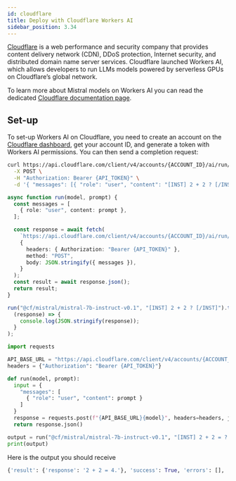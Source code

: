 ```yaml
---
id: cloudflare
title: Deploy with Cloudflare Workers AI
sidebar_position: 3.34
---
```



[Cloudflare](https://www.cloudflare.com/en-gb/) is a web performance and security company that provides content delivery network (CDN), DDoS protection, Internet security, and distributed domain name server services. Cloudflare launched Workers AI, which allows developers to run LLMs models powered by serverless GPUs on Cloudflare’s global network.

To learn more about Mistral models on Workers AI you can read the dedicated [Cloudflare documentation page](https://developers.cloudflare.com/workers-ai/models/mistral-7b-instruct-v0.1/).

## Set-up

To set-up Workers AI on Cloudflare, you need to create an account on the [Cloudflare dashboard](https://dash.cloudflare.com/), get your account ID, and generate a token with Workers AI permissions. You can then send a completion request:

<Tabs>
  <TabItem value="cloudflare-curl" label="curl" default>
  
  ```bash
  curl https://api.cloudflare.com/client/v4/accounts/{ACCOUNT_ID}/ai/run/@cf/mistral/mistral-7b-instruct-v0.1 \
    -X POST \
    -H "Authorization: Bearer {API_TOKEN}" \
    -d '{ "messages": [{ "role": "user", "content": "[INST] 2 + 2 ? [/INST]" }]}'
  ```
  </TabItem>
  <TabItem value="cloudflare-node" label="typescript">

  ```typescript
  async function run(model, prompt) {
    const messages = [
      { role: "user", content: prompt },
    ];

    const response = await fetch(
      `https://api.cloudflare.com/client/v4/accounts/{ACCOUNT_ID}/ai/run/${model}`,
      {
        headers: { Authorization: "Bearer {API_TOKEN}" },
        method: "POST",
        body: JSON.stringify({ messages }),
      }
    );
    const result = await response.json();
    return result;
  }

  run("@cf/mistral/mistral-7b-instruct-v0.1", "[INST] 2 + 2 ? [/INST]").then(
    (response) => {
      console.log(JSON.stringify(response));
    }
  );
  ```
  </TabItem>

  <TabItem value="cloudflare-python" label="python">
  
  ```python
  import requests

  API_BASE_URL = "https://api.cloudflare.com/client/v4/accounts/{ACCOUNT_ID}/ai/run/"
  headers = {"Authorization": "Bearer {API_TOKEN}"}

  def run(model, prompt):
    input = {
      "messages": [
        { "role": "user", "content": prompt }
      ]
    }
    response = requests.post(f"{API_BASE_URL}{model}", headers=headers, json=input)
    return response.json()

  output = run("@cf/mistral/mistral-7b-instruct-v0.1", "[INST] 2 + 2 = ? [/INST]")
  print(output)
  ```
  </TabItem>
</Tabs>

Here is the output you should receive

```python
{'result': {'response': '2 + 2 = 4.'}, 'success': True, 'errors': [], 'messages': []}
```
